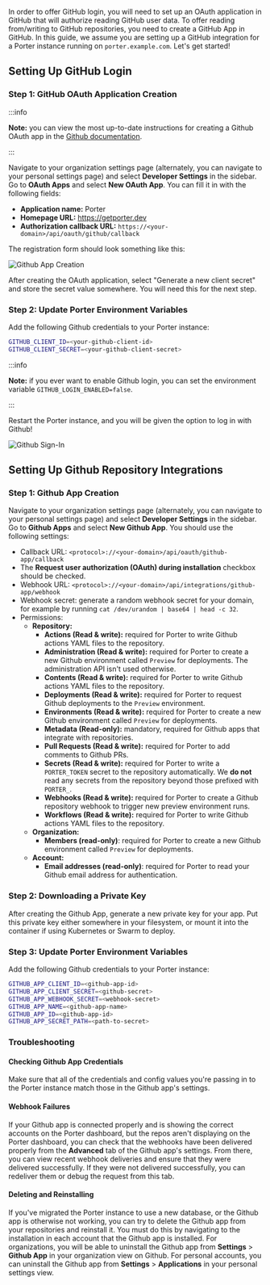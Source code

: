 In order to offer GitHub login, you will need to set up an OAuth application in GitHub that will authorize reading GitHub user data. To offer reading from/writing to GitHub repositories, you need to create a GitHub App in GitHub. In this guide, we assume you are setting up a GitHub integration for a Porter instance running on `porter.example.com`. Let's get started!

## Setting Up GitHub Login

### Step 1: GitHub OAuth Application Creation

:::info

**Note:** you can view the most up-to-date instructions for creating a Github OAuth app in the [Github documentation](https://docs.github.com/en/developers/apps/creating-an-oauth-app).

:::

Navigate to your organization settings page (alternately, you can navigate to your personal settings page) and select **Developer Settings** in the sidebar. Go to **OAuth Apps** and select **New OAuth App**. You can fill it in with the following fields:

- **Application name:** Porter
- **Homepage URL:** https://getporter.dev
- **Authorization callback URL:** `https://<your-domain>/api/oauth/github/callback`

The registration form should look something like this:

![Github App Creation](https://imagedelivery.net/l4LYM_vOYKe7O1NCT_Nc_g/60d32e97-ef0c-465c-8550-d69fa0926c00/large "Github App Creation")

After creating the OAuth application, select "Generate a new client secret" and store the secret value somewhere. You will need this for the next step.

### Step 2: Update Porter Environment Variables

Add the following Github credentials to your Porter instance:

```sh
GITHUB_CLIENT_ID=<your-github-client-id>
GITHUB_CLIENT_SECRET=<your-github-client-secret>
```

:::info

**Note:** if you ever want to enable Github login, you can set the environment variable `GITHUB_LOGIN_ENABLED=false`.

:::

Restart the Porter instance, and you will be given the option to log in with Github!

![Github Sign-In](https://imagedelivery.net/l4LYM_vOYKe7O1NCT_Nc_g/484b31db-8070-4276-56c5-ea57c6eb3d00/large "Github Sign-In")

## Setting Up Github Repository Integrations

### Step 1: Github App Creation

Navigate to your organization settings page (alternately, you can navigate to your personal settings page) and select **Developer Settings** in the sidebar. Go to **Github Apps** and select **New Github App**. You should use the following settings:

- Callback URL: `<protocol>://<your-domain>/api/oauth/github-app/callback`
- The **Request user authorization (OAuth) during installation** checkbox should be checked.
- Webhook URL: `<protocol>://<your-domain>/api/integrations/github-app/webhook`
- Webhook secret: generate a random webhook secret for your domain, for example by running `cat /dev/urandom | base64 | head -c 32`.
- Permissions:
  - **Repository:**
    - **Actions (Read & write):** required for Porter to write Github actions YAML files to the repository.
    - **Administration (Read & write):** required for Porter to create a new Github environment called `Preview` for deployments. The administration API isn't used otherwise.
    - **Contents (Read & write):** required for Porter to write Github actions YAML files to the repository.
    - **Deployments (Read & write):** required for Porter to request Github deployments to the `Preview` environment.
    - **Environments (Read & write):** required for Porter to create a new Github environment called `Preview` for deployments.
    - **Metadata (Read-only):** mandatory, required for Github apps that integrate with repositories.
    - **Pull Requests (Read & write):** required for Porter to add comments to Github PRs.
    - **Secrets (Read & write):** required for Porter to write a `PORTER_TOKEN` secret to the repository automatically. We **do not** read any secrets from the repository beyond those prefixed with `PORTER_`.
    - **Webhooks (Read & write):** required for Porter to create a Github repository webhook to trigger new preview environment runs.
    - **Workflows (Read & write):** required for Porter to write Github actions YAML files to the repository.
  - **Organization:**
    - **Members (read-only)**: required for Porter to create a new Github environment called `Preview` for deployments.
  - **Account:**
    - **Email addresses (read-only)**: required for Porter to read your Github email address for authentication.

### Step 2: Downloading a Private Key

After creating the Github App, generate a new private key for your app. Put this private key either somewhere in your filesystem, or mount it into the container if using Kubernetes or Swarm to deploy.

### Step 3: Update Porter Environment Variables

Add the following Github credentials to your Porter instance:

```sh
GITHUB_APP_CLIENT_ID=<github-app-id>
GITHUB_APP_CLIENT_SECRET=<github-secret>
GITHUB_APP_WEBHOOK_SECRET=<webhook-secret>
GITHUB_APP_NAME=<github-app-name>
GITHUB_APP_ID=<github-app-id>
GITHUB_APP_SECRET_PATH=<path-to-secret>
```

### Troubleshooting

#### Checking Github App Credentials

Make sure that all of the credentials and config values you're passing in to the Porter instance match those in the Github app's settings.

#### Webhook Failures

If your Github app is connected properly and is showing the correct accounts on the Porter dashboard, but the repos aren't displaying on the Porter dashboard, you can check that the webhooks have been delivered properly from the **Advanced** tab of the Github app's settings. From there, you can view recent webhook deliveries and ensure that they were delivered successfully. If they were not delivered successfully, you can redeliver them or debug the request from this tab.

#### Deleting and Reinstalling

If you've migrated the Porter instance to use a new database, or the Github app is otherwise not working, you can try to delete the Github app from your repositories and reinstall it. You must do this by navigating to the installation in each account that the Github app is installed. For organizations, you will be able to uninstall the Github app from **Settings** > **Github App** in your organization view on Github. For personal accounts, you can uninstall the Github app from **Settings** > **Applications** in your personal settings view.
